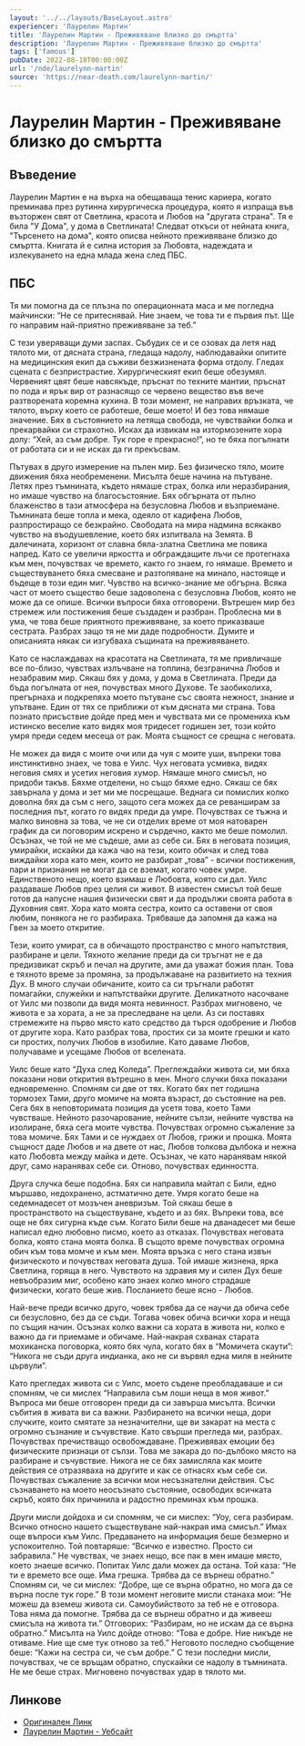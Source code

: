 ```yaml
---
layout: '../../layouts/BaseLayout.astro'
experiencer: 'Лаурелин Мартин'
title: 'Лаурелин Мартин - Преживяване близко до смъртта'
description: 'Лаурелин Мартин - Преживяване близко до смъртта'
tags: ['famous']
pubDate: 2022-08-18T00:00:00Z
url: '/nde/laurelynn-martin'
source: 'https://near-death.com/laurelynn-martin/'
---
```


# Лаурелин Мартин - Преживяване близко до смъртта

## Въведение

Лаурелин Мартин е на върха на обещаваща тенис кариера, когато преминава през рутинна хирургическа процедура, която я изпраща във възторжен свят от Светлина, красота и Любов на "другата страна". Тя е била "У Дома", у дома в Светлината! Следват откъси от нейната книга, "Търсенето на дома", която описва нейното преживяване близко до смъртта. Книгата й е силна история за Любовта, надеждата и излекуването на една млада жена след ПБС.

## ПБС

Тя ми помогна да се плъзна по операционната маса и ме погледна майчински: “Не се притеснявай. Ние знаем, че това ти е първия път. Ще го направим най-приятно преживяване за теб.”

С тези уверяващи думи заспах. Събудих се и се озовах да летя над тялото ми, от дясната страна, гледаща надолу, наблюдавайки опитите на медицинския екип да съживи безжизнената форма отдолу. Гледах сцената с безпристрастие. Хирургическият екип беше обезумял. Червеният цвят беше навсякъде, пръснат по техните мантии, пръснат по пода и ярък вир от разнасящо се червено вещество във вече разтворената коремна кухина. В този момент, не направих връзката, че тялото, върху което се работеше, беше моето! И без това нямаше значение. Бях в състоянието на летяща свобода, не чувствайки болка и прекарвайки си страхотно. Исках да извикам на изтормозените хора долу: “Хей, аз съм добре. Тук горе е прекрасно!”, но те бяха погълнати от работата си и не исках да ги прекъсвам.

Пътувах в друго измерение на пълен мир. Без физическо тяло, моите движения бяха необременени. Мисълта беше начина на пътуване. Летях през тъмнината, където нямаше страх, болка или неразбирания, но имаше чувство на благосъстояние. Бях обгърната от пълно блаженство в тази атмосфера на безусловна Любов и възприемане. Тъмнината беше топла и мека, одеяло от кадифена Любов, разпростиращо се безкрайно. Свободата на мира надмина всякакво чувство на въодушевление, което бях изпитвала на Земята. В далечината, хоризонт от славна бяла-златна Светлина ме повика напред. Като се увеличи яркостта и обграждащите лъчи се протегнаха към мен, почувствах че времето, както го знаем, го нямаше. Времето и съществуването бяха смесване и разтопяване на минало, настояще и бъдеще в този един миг. Чувство на всичко-знание ме обгърна. Всяка част от моето същество беше задоволена с безусловна Любов, която не може да се опише. Всички въпроси бяха отговорени. Вътрешен мир без стремеж или постижения беше създаден и разбран. Проблесна ми в ума, че това беше приятното преживяване, за което приказваше сестрата. Разбрах защо тя не ми даде подробности. Думите и описанията някак си изгубваха същината на преживяването.

Като се наслаждавах на красотата на Светлината, тя ме привличаше все по-близо, чувствах излъчване на топлина, безгранична Любов и незабравим мир. Сякаш бях у дома, у дома в Светлината. Преди да бъда погълната от нея, почувствах много Духове. Те заобиколиха, прегърнаха и подкрепяха моето пътуване със своята нежност, знание и упътване. Един от тях се приближи от към дясната ми страна. Това познато присъствие дойде пред мен и чувствата ми се промениха към истинско веселие като видях моя тридесет годишен зет, този който умря преди седем месеца от рак. Моята същност се срещна с неговата.

Не можех да видя с моите очи или да чуя с моите уши, въпреки това инстинктивно знаех, че това е Уилс. Чух неговата усмивка, видях неговия смях и усетих неговия хумор. Нямаше много смисъл, но придоби такъв. Бяхме отделени, но също бяхме едно. Сякаш се бях завърнала у дома и зет ми ме посрещаше. Веднага си помислих колко доволна бях да съм с него, защото сега можех да се реванширам за последния път, когато го видях преди да умре. Почувствах се тъжна и малко виновна за това, че не си отделих време от моя натоварен график да си поговорим искрено и сърдечно, както ме беше помолил. Осъзнах, че той не ме съдеше, ами аз себе си. Бях в неговата позиция, умирайки, искайки да кажа чао на тези, които обичах и след това виждайки хора като мен, които не разбират „това” - всички постижения, пари и признания не могат да се вземат, когато човек умре. Единственото нещо, което взимаш е Любовта, която си дал. Уилс раздаваше Любов през целия си живот. В известен смисъл той беше готов да напусне нашия физически свят и да продължи своята работа в Духовния свят. Хора като моята сестра, които са оставени от своя любим, понякога не го разбираха. Трябваше да запомня да кажа на Гвен за моето откритие.

Тези, които умират, са в обичащото пространство с много напътствия, разбиране и цели. Тяхното желание преди да си тръгнат не е да предизвикат скръб и печал на другите, ами да уважат божия план. Това е тяхното време за промяна, за продължаване на развитието на техния Дух. В много случаи обичаните, които са си тръгнали работят помагайки, служейки и напътствайки другите. Деликатното насочване от Уилс ми позволи да видя моята невинност. Разбрах мигновено, че живота е за хората, а не за преследване на цели. Аз си поставях стремежите на първо място като средство да търся одобрение и Любов от другите хора. Като разбрах това, простих си за моите грешки и като си простих, получих Любов в изобилие. Като даваме Любов, получаваме и усещаме Любов от вселената.

Уилс беше като “Духа след Коледа”. Преглеждайки живота си, ми бяха показани нови открития вътрешно в мен. Много случки бяха показани едновременно. Спомням си две от тях. Когато бях пет годишна тормозех Тами, друго момиче на моята възраст, до състояние на рев. Сега бях в неповторимата позиция да усетя това, което Тами чувстваше. Нейното разочарование, нейните сълзи, нейните чувства на изолиране, бяха сега моите чувства. Почувствах огромно съжаление за това момиче. Бях Тами и се нуждаех от Любов, грижи и прошка. Моята същност даде Любов и на двете от нас, Любов толкова дълбока и нежна като Любовта между майка и дете. Осъзнах, че като наранявам някой друг, само наранявах себе си. Отново, почувствах единността.

Друга случка беше подобна. Бях си направила майтап с Били, едно мършаво, недохранено, астматично дете. Умря когато беше на седемнадесет от мозъчен аневризъм. Той сякаш беше в пространството на съществуване, където и аз бях. Въпреки това, все още не бях сигурна къде съм. Когато Били беше на дванадесет ми беше написал едно любовно писмо, което аз отказах. Почувствах неговата болка, която стана моята болка. В същото време почувствах огромна обич към това момче и към мен. Моята връзка с него стана извън физическото и почувствах неговата душа. Той имаше жизнена, ярка Светлина, горяща в него. Чувството на здравия му и силен Дух беше невъобразим миг, особено като знаех колко много страдаше физически, когато беше жив. Посланието беше ясно - Любов.

Най-вече преди всичко друго, човек трябва да се научи да обича себе си безусловно, без да се съди. Тогава човек обича всички хора и неща по същия начин. Осъзнах колко важни са хората в живота ни, колко е важно да ги приемаме и обичаме. Най-накрая схванах старата мохиканска поговорка, която бях чула, когато бях в “Момичета скаути”: “Никога не съди друга индианка, ако не си вървял една миля в нейните цървули”.

Като прегледах живота си с Уилс, моето съдене преобладаваше и си спомням, че си мислех “Направила съм лоши неща в моя живот.” Въпроса ми беше отговорен преди да си завърша мисълта. Всички събития в живата ви са важни. Разбирането на всички неща, дори случките, които смятате за незначителни, ще ви закарат на места с огромно съзнание и съчувствие. Като свърши прегледа ми, разбрах. Почувствах пречистващо освобождаване. Преживявах емоции без физическите признаци от сълзи. Това ме закара до по-дълбоко място на разбиране и съчувствие. Никога не се бях замисляла как моите действия се отразяваха на другите и как се отнасях към себе си. Почувствах съжаление за всички мои несъзнателни действия. Със съзнаването на моето неосъзнато състояние, освободих всичката скръб, която бях причинила и радостно преминах към прошка.

Други мисли дойдоха и си спомням, че си мислех: “Уоу, сега разбирам. Всичко относно нашето съществуване най-накрая има смисъл.” Имах още въпроси към Уилс. Предаването на информация беше безмерно и успокоително. Той повтаряше: “Всичко е известно. Просто си забравила.” Не чувствах, че знаех нещо, все пак в мен имаше място, което знаеше всичко. Попитах Уилс дали можех да остана. Той каза: “Не ти е времето все още. Има грешка. Трябва да се върнеш обратно.” Спомням си, че си мислех: “Добре, ще се върна обратно, но мога да се върна после тук горе.” В този момент неговите мисли станаха мои: “Не можеш да вземеш живота си. Самоубийството за теб не е отговора. Това няма да помогне. Трябва да се върнеш обратно и да живееш смисъла на живота ти.” Отговорих: “Разбирам, но не искам да се върна обратно.” Мисълта на Уилс дойде отново: “Това е добре. Ние никъде не отиваме. Ние ще сме тук отново за теб.” Неговото последно съобщение беше: “Кажи на сестра си, че съм добре.” С тези последни мисли, почувствах, че се връщам обратно, спускайки се надолу в тъмнината. Не ме беше страх. Мигновено почувствах удар в тялото ми.

## Линкове

- [Оригинален Линк](https://near-death.com/laurelynn-martin/)
- [Лаурелин Мартин - Уебсайт](https://www.laurelynnmartin.com/)
